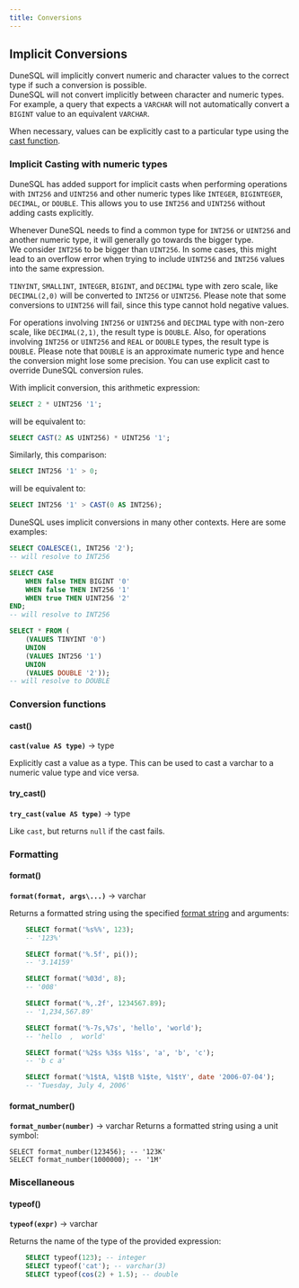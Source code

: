 ```yaml
---
title: Conversions
---
```


## Implicit Conversions

DuneSQL will implicitly convert numeric and character values to the correct type if such a conversion is possible.  
DuneSQL will not convert implicitly between character and numeric types.  
For example, a query that expects a `VARCHAR` will not automatically convert a `BIGINT` value to an equivalent `VARCHAR`.

When necessary, values can be explicitly cast to a particular type using the [cast function](#cast).

### Implicit Casting with numeric types

DuneSQL has added support for implicit casts when performing operations with `INT256` and `UINT256` and other numeric types like `INTEGER`, `BIGINTEGER`, `DECIMAL`, or `DOUBLE`.
This allows you to use `INT256` and `UINT256` without adding casts explicitly.

Whenever DuneSQL needs to find a common type for `INT256` or `UINT256` and another numeric type, it will generally go towards the bigger type.  
We consider `INT256` to be bigger than `UINT256`. In some cases, this might lead to an overflow error when trying to include `UINT256` and `INT256` values into the same expression. 

`TINYINT`, `SMALLINT`, `INTEGER`, `BIGINT`, and `DECIMAL` type with zero scale, like `DECIMAL(2,0)` will be converted to `INT256` or `UINT256`.
Please note that some conversions to `UINT256` will fail, since this type cannot hold negative values.

For operations involving `INT256` or `UINT256` and `DECIMAL` type with non-zero scale, like `DECIMAL(2,1)`,
the result type is `DOUBLE`. Also, for operations involving `INT256` or `UINT256` and `REAL` or `DOUBLE` types, the result type is `DOUBLE`.
Please note that `DOUBLE` is an approximate numeric type and hence the conversion might lose some precision.
You can use explicit cast to override DuneSQL conversion rules.

With implicit conversion, this arithmetic expression:

```sql
SELECT 2 * UINT256 '1';
```

will be equivalent to:

```sql
SELECT CAST(2 AS UINT256) * UINT256 '1';
```

Similarly, this comparison:

```sql
SELECT INT256 '1' > 0;
```

will be equivalent to:

```sql
SELECT INT256 '1' > CAST(0 AS INT256);
```

DuneSQL uses implicit conversions in many other contexts. Here are some examples:

```sql
SELECT COALESCE(1, INT256 '2');
-- will resolve to INT256
```

```sql
SELECT CASE 
    WHEN false THEN BIGINT '0' 
    WHEN false THEN INT256 '1' 
    WHEN true THEN UINT256 '2' 
END;
-- will resolve to INT256
```

```sql
SELECT * FROM (
    (VALUES TINYINT '0') 
    UNION 
    (VALUES INT256 '1') 
    UNION 
    (VALUES DOUBLE '2'));
-- will resolve to DOUBLE
```

### Conversion functions


#### cast() 
**``cast(value AS type)``** → type

Explicitly cast a value as a type. This can be used to cast a varchar to
a numeric value type and vice versa.


#### try_cast()
**``try_cast(value AS type)``** → type

Like `cast`, but returns `null` if the cast
fails.

### Formatting

#### format()
**``format(format, args\...)``** → varchar

Returns a formatted string using the specified [format
string](https://docs.oracle.com/en/java/javase/17/docs/api-referencejava.base/java/util/Formatter.html#syntax)
and arguments:
```sql
    SELECT format('%s%%', 123);
    -- '123%'

    SELECT format('%.5f', pi());
    -- '3.14159'

    SELECT format('%03d', 8);
    -- '008'

    SELECT format('%,.2f', 1234567.89);
    -- '1,234,567.89'

    SELECT format('%-7s,%7s', 'hello', 'world');
    -- 'hello  ,  world'

    SELECT format('%2$s %3$s %1$s', 'a', 'b', 'c');
    -- 'b c a'

    SELECT format('%1$tA, %1$tB %1$te, %1$tY', date '2006-07-04');
    -- 'Tuesday, July 4, 2006'
```

#### format_number()
**``format_number(number)``** → varchar
Returns a formatted string using a unit symbol:

    SELECT format_number(123456); -- '123K'
    SELECT format_number(1000000); -- '1M'



### Miscellaneous

#### typeof()
**``typeof(expr)``** → varchar

Returns the name of the type of the provided expression:
```sql
    SELECT typeof(123); -- integer
    SELECT typeof('cat'); -- varchar(3)
    SELECT typeof(cos(2) + 1.5); -- double
```

